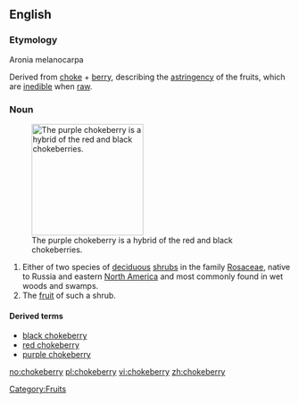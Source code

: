 ==English==
===Etymology===
{{wikipedia}}
Aronia melanocarpa

Derived from [[choke]] + [[berry]], describing the [[astringency]] of the fruits, which are [[inedible]] when [[raw]].

===Noun===
{{en-noun|chokeberries}}
[[Image:Aronia prunifolia0.jpg|thumb|right|200px|The purple chokeberry is a hybrid of the red and black chokeberries.]]
# Either of two species of [[deciduous]] [[shrub]]s in the family [[Rosaceae]], native to Russia and eastern [[North America]] and most commonly found in wet woods and swamps. 
#The [[fruit]] of such a shrub.

====Derived terms====
*[[black chokeberry]]
*[[red chokeberry]]
*[[purple chokeberry]]

[[Category:Fruits]]

[[no:chokeberry]]
[[pl:chokeberry]]
[[vi:chokeberry]]
[[zh:chokeberry]]